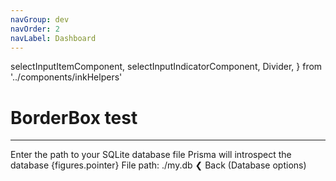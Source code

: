 ```yaml
---
navGroup: dev
navOrder: 2
navLabel: Dashboard
---
```


  selectInputItemComponent,
  selectInputIndicatorComponent,
  Divider,
} from '../components/inkHelpers'

# BorderBox test

---

<Terminal>
  <Box marginLeft={2} flexDirection="column" marginBottom={1}>
    <Text bold>Enter the path to your SQLite database file</Text>
    <Color dim>Prisma will introspect the database</Color>
  </Box>
  <BorderBox
    flexDirection="column"
    title={`${chalk.bold('SQLite database file')}`}
    marginBottom={1}
  >
   <Box width={100}>
      <Color cyan>
        <Text bold>{figures.pointer} File path:</Text>
        <Color dim> ./my.db</Color>
      </Color>
      <Box flexGrow={1}></Box>
    </Box>
  </BorderBox>
  <Box>
    <Color gray>❮ </Color>
    <Text bold>Back</Text>
    <Color dim> (Database options)</Color>
  </Box>
</Terminal>


<!-- ## You can use `extension={true}`

<Terminal>
  <BorderBox
    flexDirection="column"
    height={4}
    title={`${chalk.bold('Hi')} ${chalk.dim.yellow('- this is yellow')}`}
    justifyContent="space-between"
  >
    <Box>This is a box</Box>
    <Box>This is another box</Box>
  </BorderBox>
  <BorderBox
    flexDirection="column"
    height={4}
    title={`${chalk.bold('Hi')} ${chalk.dim.yellow('- this is yellow')}`}
    justifyContent="space-between"
    extension={true}
  >
    <Box>This is a box</Box>
    <Box>This is another box</Box>
  </BorderBox>
  <BorderBox
    flexDirection="column"
    height={4}
    title={`${chalk.bold('Hi')} ${chalk.dim.yellow('- this is yellow')}`}
    justifyContent="space-between"
    extension={true}
  >
    <Box>This is a box</Box>
    <Box>This is another box</Box>
  </BorderBox>
  <BorderBox
    flexDirection="column"
    height={4}
    title={`${chalk.bold('Hi')} ${chalk.dim.yellow('- this is yellow')}`}
    justifyContent="space-between"
    marginTop={1}
  >
    <Box>This is a box</Box>
    <Box>This is another box</Box>
  </BorderBox>
</Terminal> -->
